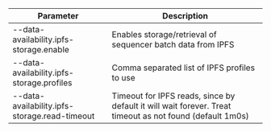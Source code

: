 | Parameter                                     | Description                                                                                              |
| --------------------------------------------- | -------------------------------------------------------------------------------------------------------- |
| --data-availability.ipfs-storage.enable       | Enables storage/retrieval of sequencer batch data from IPFS                                              |
| --data-availability.ipfs-storage.profiles     | Comma separated list of IPFS profiles to use                                                             |
| --data-availability.ipfs-storage.read-timeout | Timeout for IPFS reads, since by default it will wait forever. Treat timeout as not found (default 1m0s) |
